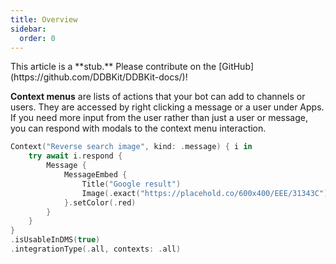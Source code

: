```yaml
---
title: Overview
sidebar:
  order: 0
---
```


<Aside>
This article is a **stub.**
Please contribute on the [GitHub](https://github.com/DDBKit/DDBKit-docs/)!
</Aside>

**Context menus** are lists of actions that your bot can add to channels or users. They are accessed
by right clicking a message or a user under Apps. If you need more input from the user rather than just
a user or message, you can respond with modals to the context menu interaction.

```swift
Context("Reverse search image", kind: .message) { i in 
	try await i.respond {
		Message {
			MessageEmbed {
				Title("Google result")
				Image(.exact("https://placehold.co/600x400/EEE/31343C"))
			}.setColor(.red)
		}
	}
}
.isUsableInDMS(true)
.integrationType(.all, contexts: .all)
```